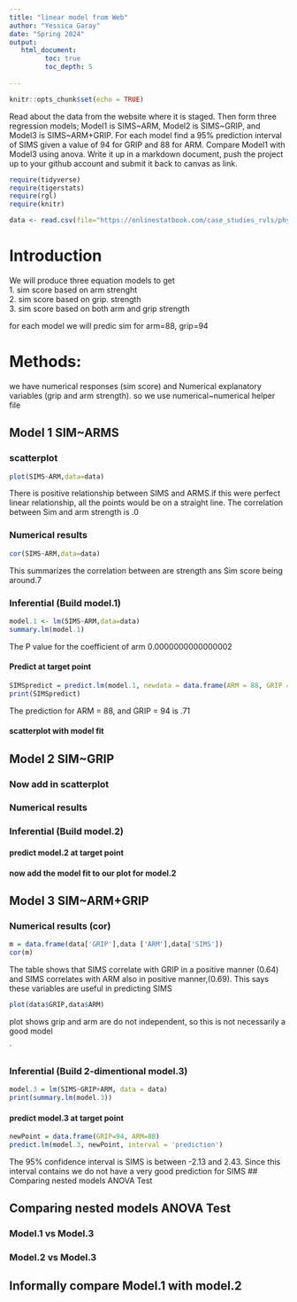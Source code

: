 ```yaml
---
title: "linear model from Web"
author: "Yessica Garay"
date: "Spring 2024"
output:
   html_document:
         toc: true
         toc_depth: 5
        
---
```


```r
knitr::opts_chunk$set(echo = TRUE)
```

Read about the data from the website where it is staged.  Then form three regression models; Model1 is SIMS~ARM, Model2 is SIMS~GRIP, and Model3 is SIMS~ARM+GRIP. For each model find a 95% prediction interval of SIMS given a value of 94  for GRIP and 88 for ARM. Compare Model1 with Model3 using anova. Write it up in a markdown document, push the project up to your github account and submit it back to canvas as link. 

 


```r
require(tidyverse)
require(tigerstats)
require(rgl)
require(knitr)

```

```r
data <- read.csv(file="https://onlinestatbook.com/case_studies_rvls/physical_strength/data.txt",sep="",header=TRUE)

```

# Introduction
We will produce three equation models to get  
1. sim score based on arm strenght  
2. sim score based on grip. strength  
3. sim score based on both arm and grip strength  

for each model we will predic sim for arm=88, grip=94

# Methods:
we have numerical responses (sim score) and Numerical explanatory variables (grip and arm strength). so we use numerical~numerical helper file

## Model 1 SIM~ARMS


### scatterplot

```r
plot(SIMS~ARM,data=data)
```

There is positive relationship between SIMS and ARMS.if this were perfect linear relationship, all the points would be on a straight line. The correlation between Sim and arm strength is .0

### Numerical results

```r
cor(SIMS~ARM,data=data)
```
This summarizes the correlation between are strength ans Sim score being around.7


### Inferential  (Build model.1)
```r
model.1 <- lm(SIMS~ARM,data=data)
summary.lm(model.1)
```

The P value for the coefficient of arm 0.0000000000000002

#### Predict at target point

```r
SIMSpredict = predict.lm(model.1, newdata = data.frame(ARM = 88, GRIP = 94))
print(SIMSpredict)
```

The prediction for ARM = 88, and GRIP = 94 is .71

#### scatterplot with model fit


 

## Model 2 SIM~GRIP

### Now add in scatterplot


### Numerical results 


### Inferential  (Build model.2)
  

#### predict model.2 at target point

#### now add the model fit to our plot for model.2
  


## Model 3 SIM~ARM+GRIP

### Numerical results (cor)

```r
m = data.frame(data['GRIP'],data ['ARM'],data['SIMS'])
cor(m)

```

The table shows that SIMS correlate with GRIP in a positive manner (0.64) and SIMS correlates with ARM also in positive manner,(0.69). This says these variables are useful in predicting SIMS

```r
plot(data$GRIP,data$ARM)
```

plot shows grip and arm are do not independent, so this is not necessarily a good model

`
  
### Inferential  (Build 2-dimentional model.3)

```r
model.3 = lm(SIMS~GRIP+ARM, data = data)
print(summary.lm(model.3))
```

#### predict model.3 at target point

```r
newPoint = data.frame(GRIP=94, ARM=88)
predict.lm(model.3, newPoint, interval = 'prediction')
```

The 95% confidence interval is SIMS is between -2.13 and 2.43. Since this interval contains we do not have a very good prediction for SIMS ## Comparing nested models ANOVA Test
  

## Comparing nested models ANOVA Test

### Model.1 vs Model.3
### Model.2 vs Model.3

## Informally compare Model.1 with model.2

